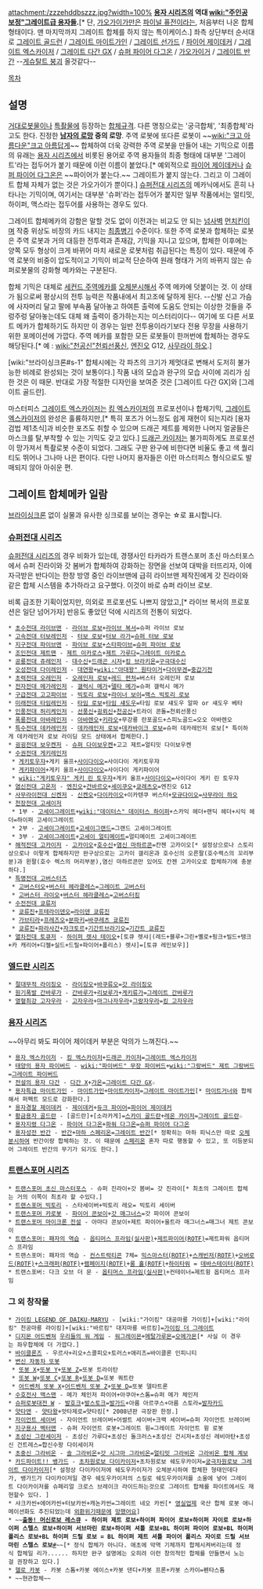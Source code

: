attachment:/zzzehddbszzz.jpg?width=100%
'''[[용자 시리즈]]의 역대 [[wiki:"주인공 보정"그레이트급 용자들]].'''[* 단, [[가오가이가]]만은 [[파이널 퓨전]]이라는, 처음부터 나온 합체형태이다. 맨 마지막까지 그레이트 합체를 하지 않는 특이케이스.] 좌측 상단부터 순서대로 [[그레이트 골드런]] / [[그레이트 마이트가인]] / [[그레이트 선가드]] / [[파이어 제이데커]] / [[그레이트 엑스카이저]] / [[그레이트 다간 GX]] / [[슈퍼 파이어 다그온]] / [[가오가이거]] / [[그레이트 반간]] --[[게슈탈트 붕괴]] 올것같다-- 

[[목차]]
== 설명 ==
[[거대로봇물]]이나 [[특촬물]]에 등장하는 [[합체]]규격. 다른 명칭으로는 '궁극합체', '최종합체'라고도 한다. 진정한 '''[[남자의 로망]] 중의 로망'''. 주역 로봇에 또다른 로봇이 ~~[[wiki:"크고 아름다운"크고 아름답게]]~~ 합체하여 더욱 강력한 주역 로봇을 만들어 내는 기믹으로 이름의 유래는 [[용자 시리즈]]에서 비롯된 용어로 주역 용자들의 최종 형태에 대부분 '그레이트'라는 접두어가 붙기 때문에 이런 이름이 붙었다.[* 예외적으로 [[파이어 제이데커]]나 [[슈퍼 파이어 다그온]]은 ~~파이어가 붙는다.~~ 그레이트가 붙지 않는다. 그리고 이 그레이트 합체 자체가 없는 것은 가오가이가 뿐이다.] [[슈퍼전대 시리즈]]의 메카닉에서도 흔히 나타나는 기믹이며, 여기서는 대부분 '슈퍼'라는 접두어가 붙지만 일부 작품에서는 얼티밋, 하이퍼, 맥스라는 접두어를 사용하는 경우도 있다.

그레이트 합체메카의 강함은 말할 것도 없이 이전과는 비교도 안 되는 [[넘사벽]] [[먼치킨]]이며 작중 위상도 비장의 카드 내지는 [[최종병기]] 수준이다. 또한 주역 로봇과 합체하는 로봇은 주역 로봇과 거의 대등한 전투력과 존재감, 기믹을 지니고 있으며, 합체한 이후에는 양쪽 모두 형상이 크게 바뀌어 마치 새로운 로봇처럼 취급된다는 특징이 있다. 때문에 주역 로봇의 비중이 압도적이고 기믹이 비교적 단순하여 원래 형태가 거의 바뀌지 않는 슈퍼로봇물의 강화형 메카와는 구분된다.

합체 기믹은 대체로 [[세컨드 주역메카]]를 [[오체분시]]해서 주역 메카에 덧붙이는 것. 이 상태가 됨으로써 평상시의 전투 능력은 작품내에서 최고조에 달하게 된다. --신발 신고 가슴에 사자머리 달고 팔에 부속품 달아놓고 하여튼 출력에 도움도 안되는 이상한 것들을 주렁주렁 달아놓는데도 대체 왜 출력이 증가하는지는 미스터리이다-- 여기에 또 다른 서포트 메카가 합체하기도 하지만 이 경우는 일반 전투용이라기보다 전용 무장을 사용하기 위한 포메이션에 가깝다. 주역 메카를 포함한 모든 로봇들이 한꺼번에 합체하는 경우도 해당된다.[* 예 : [[wiki:"천공신"천뢰선풍신]], [[엔진오]] G12, [[사무라이 하오]].] 

[wiki:"브라이싱크론#s-1" 합체시에는 각 파츠의 크기가 제멋대로 변해서 도저히 불가능한 비례로 완성되는 것이 보통이다.] 작품 내의 모습과 완구의 모습 사이에 괴리가 심한 것은 이 때문. 반대로 가장 적절한 디자인을 보여준 것은 [그레이트 다간 GX]와 [그레이트 골드란].
 
마스터피스 [[그레이트 엑스카이저]]는 [[킹 엑스카이저]]의 프로포션이나 합체기믹, [[그레이트 엑스카이저]]의 완성은 훌륭하지만,[* 특히 포즈가 어느정도 쉽게 재현이 되는지라 [용자검법 제1초식]과 비슷한 포즈도 취할 수 있으며 드래곤 제트를 제외한 나머지 얼굴들은 마스크를 탈,부착할 수 있는 기믹도 갖고 있다.] [[드래곤 카이저]]는 불가피하게도 프로포션이 망가져서 특촬로봇 수준이 되었다. 그래도 구판 완구에 비한다면 비율도 좋고 색 퀄리티도 뛰어나 그나마 나은 편이다. 다만 나머지 용자들은 이런 마스터피스 형식으로도 발매되지 않아 아쉬운 편.

== 그레이트 합체메카 일람 ==
[[브라이싱크론]] 없이 실물과 유사한 싱크로를 보이는 경우는 ☆로 표시합니다.

=== [[슈퍼전대 시리즈]] ===
[[슈퍼전대 시리즈]]의 경우 비화가 있는데, 경쟁사인 타카라가 트랜스포머 초신 마스터포스에서 슈퍼 진라이와 갓 봄버가 합체하여 강화하는 장면을 선보여 대박을 터뜨리자, 이에 자극받은 반다이는 한창 방영 중인 라이브맨에 급히 라이브맨 제작진에게 갓 진라이와 같은 합체 시스템을 추가하라고 요구했다. 이것이 바로 슈퍼 라이브 로보.

비록 급조한 기획이었지만, 의외로 프로포션도 나쁘지 않았고,[* 라이브 복서의 프로포션은 일단 넘어가자] 반응도 좋았던 덕에 시리즈의 전통이 되었다.

 * [[초수전대 라이브맨]] - [[라이브 로보]]+[[라이브 복서]]=슈퍼 라이브 로보
 * [[고속전대 터보레인저]] - [[터보 로보]]+[[터보 라가]]=[[슈퍼 터보 로보]]                    
 * [[지구전대 파이브맨]] - [[파이브 로보]]+[[스타파이브]]=[[슈퍼 파이브 로보]]
 * [[조인전대 제트맨]] - [[제트 이카로스]]+[[제트 가루다]]=[[그레이트 이카로스]]
 * [[공룡전대 쥬레인저]] - [[대수신]]+[[드래곤 시저]]+[[킹 브라키온]]=[[구극대수신]]
 * [[오성전대 다이레인저]] - [[대연왕]]+[[wiki:"아대왕" 원타이거]]+[[다이무겐]]=[[중갑기전]]
 * [[초력전대 오레인저]] - [[오레인저 로보]]+[[레드 펀처]]=버스터 오레인저 로보
 * [[전자전대 메가레인저]] - [[갤럭시 메가]]+[[델타 메가]]=슈퍼 갤럭시 메가
 * [[구급전대 고고파이브]] - [[빅토리 로보]]+[[라이너 보이]]=[[맥스 빅토리 로보]]
 * [[미래전대 타임레인저]] - [[타임 로보]]+[[타임 섀도우]]=타임 로보 섀도우 알파 or 섀도우 베타
 * [[인풍전대 허리케인저]] - [[선풍신]]+[[굉뢰신]]+[[천공신]]+트라이 콘돌=천뢰선풍신
 * [[폭룡전대 아바레인저]] - [[아바렌오]]+[[키라오]]+무강룡 란포골드+스피노골드=오오 아바렌오
 * [[특수전대 데카레인저]] - [[데카레인저 로보]]+[[데카바이크 로보]]=슈퍼 데카레인저 로보[* 특이하게 데카레인저 로보 라이딩 모드 상태에서 합체한다.]
 * [[굉굉전대 보우켄저]] - [[슈퍼 다이보우켄]]+고고 제트=얼티밋 다이보우켄
 * [[수권전대 게키레인저]]
  * [[게키토우쟈]]+게키 울프+[[사이다이오]]=사이다이 게키토우쟈
  * [[게키파이어]]+게키 울프+[[사이다이오]]=사이다이 게키파이어
  * [[wiki:"게키토우쟈" 게키 린 토우쟈]]+게키 울프+[[사이다이오]]=사이다이 게키 린 토우쟈
 * [[염신전대 고온저]] - [[엔진오]]+[[건바르오]]+[[세이쿠오]]+[[쿄레츠오]]=엔진오 G12
 * [[사무라이전대 신켄저]] - [[신켄오]]+[[다이카이오]]+이카텐쿠 버스터+[[모규다이오]]=[[사무라이 하오]]
 * [[천장전대 고세이저]]
  * 1부 - [[고세이그레이트]]+[[wiki:"데이터스" 데이터스 하이퍼]]+스카익 헤더+랜딕 헤더+시익 헤더=하이퍼 고세이그레이트
  * 2부 - [[고세이그레이트]]+[[고세이그랜드]]=그랜드 고세이그레이트
  * 3부 - [[고세이그레이트]]+[[고세이 얼티메이트]]=얼티메이트 고세이그레이트
 * [[해적전대 고카이저]] - [[고카이오]]+[[호수신]]+[[염신 마하르콘]]=칸젠 고카이오[* 설정상으로나 스토리상으로나 이렇게 합체하지만 완구상으로는 고카이 갤리온과 호수신의 오른팔(호수렉스의 꼬리부분)과 왼팔(호수 렉스의 머리부분),염신 마하르콘만 있어도 칸젠 고카이오로 합체하기에 충분하다.]
 * [[특명전대 고버스터즈]]
  * [[고버스터오]]+[[버스터 헤라클레스]]=[[그레이트 고버스터]]
  * [[고버스터 라이오]]+[[버스터 헤라클레스]]=[[고버스터킹]]
 * [[수전전대 쿄류저]]
  * [[쿄류진]]+[[프테라이덴오]]=[[라이덴 쿄류진]]
  * [[가브티라]]+[[프레즈오]]+[[분파키]]=[[바쿠레츠 쿄류진]]
  * [[쿄류진]]+[[파라사간]]+[[자크토르]]+[[기간트브라기오]]=[[기간트 쿄류진]]
 * [[열차전대 토큐저]] - [[하이퍼 렛샤 테이오]]+[토큐 렛샤|(레드+블루+그린+옐로+핑크+빌드+탱크+카 캐리어+디젤+실드+드릴+파이어+폴리스) 렛샤]=[토큐 레인보우]]

=== [[엘드란 시리즈]] ===
 * [[절대무적 라이징오]] - [[라이징오]]+[[바쿠류오]]=[[갓 라이징오]]
 * [[원기폭발 간바루가]] - [[간바루가]]+[[리보루가]]+[[게키류가]]=[[그레이트 간바루가]]
 * [[열혈최강 고자우라]] - [[고자우라]]+[[마그나자우라]]+[[그랑자우라]]=[[킹 고자우라]]

=== [[용자 시리즈]] ===
{{{#!html
<iframe width="420" height="315" src="//www.youtube.com/embed/PXJ9V9y3QlU" frameborder="0" allowfullscreen></iframe>
}}}

~~아무리 봐도 파이어 제이데커 부분은 악의가 느껴진다.~~

 * [[용자 엑스카이저]] - [[킹 엑스카이저]]+[[드래곤 카이저]]=[[그레이트 엑스카이저]] 
 * [[태양의 용자 파이버드]] - [[wiki:"파이버드" 무장 파이버드]]+[[wiki:"그랑버드" 제트 그랑버드]]=[[그레이트 파이버드]]
 * [[전설의 용자 다간]] - [[다간 X]]+[[가온]]=[[그레이트 다간 GX]]☆
 * [[용자특급 마이트가인]] - [[마이트가인]]+[[마이트카이저]]=[[그레이트 마이트가인]][* [[마이트거너]]와 합체해서 퍼펙트 모드로 강화한다.]
 * [[용자경찰 제이데커]] - [[제이데커]]+[[듀크 파이어]]=[[파이어 제이데커]]
 * [[황금용자 골드란]] - [골드란]+[소라카게]=[[스카이 골드란]]+[[레온 카이저]]=[[그레이트 골드란]]☆
 * [[용자지령 다그온]] - [[파이어 다그온]]+[[파워 다그온]]=[[슈퍼 파이어 다그온]]
 * [[용자성전 반간]] - [[반간]]+[[마하 스페리온]]=[[그레이트 반간]][* 정확히는 마하 피닉스만 따로 [[오체분시]]하여 반간이랑 합체하는 것. 이 때문에 [[스페리온]] 혼자 따로 행동할 수 있고, 또 이등분되어 그레이트 반간의 무기가 되기도 한다.]

=== [[트랜스포머 시리즈]] === 
 * [[트랜스포머 초신 마스터포스]] - 슈퍼 진라이+갓 봄버= 갓 진라이[* 최초의 그레이트 합체는 거의 이쪽이 최초라 할 수있다.]
 * [[트랜스포머 빅토리]] - 스타세이버+빅토리 레오= 빅토리 세이버
 * [[트랜스포머 카로봇]] - [[파이어 콘보이]]+[[갓 매그너스]]=갓 파이어 콘보이
 * [[트랜스포머 마이크론 전설]] - 아마다 콘보이+제트 파이어+울트라 매그너스=매그너 제트 콘보이
 * [[트랜스포머: 패자의 역습]] - [[옵티머스 프라임(실사판)]]+[[제트파이어(ROTF)]]=제트파워 옵티머스 프라임
 * 트랜스포머: 패자의 역습 - [[컨스트럭티콘]] 7체= [[믹스마스터(ROTF)]]+[[스캐빈저(ROTF)]]+[[오버로드(ROTF)]]+[[스크래퍼(ROTF)]]+[[램페이지(ROTF)]]+[[롱 홀(ROTF)]]+[[하이타워]] = [[데바스테이터(ROTF)]]
 * 트랜스포버: 다크 오브 더 문 - [[옵티머스 프라임(실사판)]]+컨테이너=제트윙 옵티머스 프라임

=== 그 외 창작물 ===
 * [[가이킹 LEGEND OF DAIKU-MARYU]] - [wiki:"가이킹" 대공마룡 가이킹]+[wiki:"라이킹" 천공마룡 라이킹]+[wiki:"바르킹" 대지마룡 바르킹]=[[가이킹 더 그레이트]]
 * [[디지몬 어드벤쳐]] [[우리들의 워 게임]] - [[워그레이몬]]+[[메탈가루몬]]=[[오메가몬]][* 사실 이 경우는 좌우합체에 더 가깝다.]
 * [[바이클론즈]] - 우르사+리오+스콜피오+토러스+애리즈=바이클론 인피니티
 * [[변신 자동차 또봇]]
  * [[또봇 X]]+[[또봇 Y]]+[[또봇 Z]]=또봇 트라이탄
  * [[또봇 W]]+[[또봇 C]]+[[또봇 R]]+[[또봇 D]]=또봇 쿼트란
  * [[또봇 X|어드벤처 또봇 X]]+[[또봇 Z|어드벤처 또봇 Z]]+[[또봇 D]]=또봇 델타트론
 * [[수호전사 맥스맨]] - 메가 체인저 파이어+아쿠아+스톰=슈퍼 메가 체인저
 * [[슈퍼로봇대전 W]] - [[발호크]]+[[발스토크]]=[[발가드]]+아름 아르쿠스+아름 스토라=[[발자카드]]
 * [[얏타맨]] - [[얏타왕]]+앗타제로=얏타킹[* 2008년판 극장판 한정.]
 * [[자이언트 세이버]] - 자이언트 브레이버+어썰트 세이버+크랙 세이버=슈퍼 자이언트 브레이버
 * [[지구용사 벡터맨]] - 슈퍼 자이언트 로봇+그레이트 윙=그레이트 자이언트 윙 로봇
 * [[초성신 그란세이저]] - 초성신 가루다+초성신 돌크러스+초성신 건시저+초성신 레비아탄+초성신 건트레스=합신수왕 다이세이저
 * [[초중신 그라비온]] - [[솔 그라비온]]+[[갓 시그마 그라비온]]=[[얼티밋 그라비온]] [http://i110.photobucket.com/albums/n84/ZONBAOL/Ultimate%20Gravion/ultimate-gravion.jpg 그라비온 합체 계보]
 * [[카드파이트!! 뱅가드]] - [[초차원로보 다이카이저]]+초차원로보 쉐도우카이저=[[궁극 차원로봇 그레이트 대카이저|궁극차원로보 그레이트 다이카이저]][* 설정상 다이카이저에 쉐도우카이저가 오체분시하여 합체한 형태인데다가, 뱅가드가 다이카이저일 경우 쉐도우카이저의 스킬로 쉐도우카이저를 소울에 넣어 그레이트 다이카이저를 슈페리얼 크로스 브레이크 라이드하는것으로 그레이트 합체를 파이트에서도 재현할수 있다. ]
 * 샤크카씬+에어카씬+터보카씬+캐논카씬=그레이트 네오 카씬[* [[영실업]]제 국산 합체 로봇 애니메이션화도 추진되었는데 [[외환위기]]때문에 [[망했어요]]]
 * ~~'''[[출동! 머신로보 레스큐]] - 하이퍼 제트 로보+하이퍼 파이어 로보+하이퍼 자이로 로보+하이퍼 스텔스 로보+하이퍼 서브마린 로보+하이퍼 셔틀 로보+BL 하이퍼 파이어 로보+BL 하이퍼 폴리스 로보+BL 하이퍼 드릴 로보 = BL 하이퍼 제트 셔틀 파이어 폴리스 자이로 드릴 서브마린 스텔스 로보'''[http://blog.naver.com/curocuro?Redirect=Log&logNo=90035848519 #]~~[* 정식 합체가 아니다. 애초에 악역 기체까지 합체시켜버리는데 정식 합체일 리가...... 하지만 완구 설명에는 오히려 이런 창의적인 합체를 만들면서 노는걸 권장하고 있다.]
 * [[헬로 카봇]] - 카봇 스톰+카봇 에이스+카봇 댄디+카봇 프론+카봇 스카이=펜타스톰
 * ~~현관합체~~
